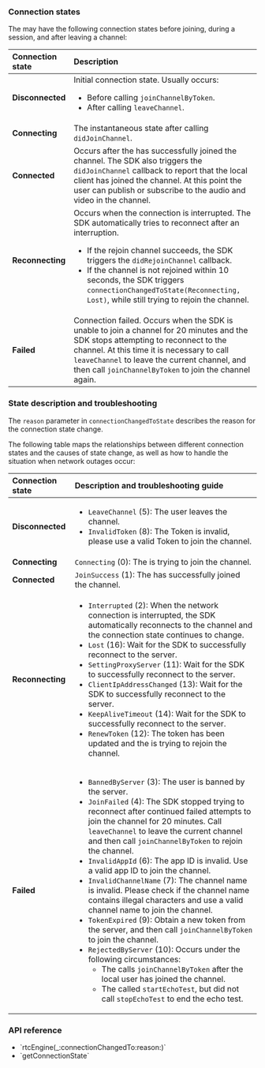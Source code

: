 <PlatformWrapper platform="macos">

### Connection states

The <Vpl k="CLIENT" /> may have the following connection states before joining, during a session, and after leaving a channel:

|Connection state |Description	|
|:-----------------|:-----------|
|**Disconnected** |Initial connection state. Usually occurs: <ul><li>Before calling `joinChannelByToken`.</li><li>After calling `leaveChannel`.</li></ul> |
|**Connecting** |The instantaneous state after calling `didJoinChannel`. |
|**Connected** |Occurs after the <Vpl k="CLIENT" /> has successfully joined the channel. The SDK also triggers the `didJoinChannel` callback to report that the local client has joined the channel. At this point the user can publish or subscribe to the audio and video in the channel. |
|**Reconnecting** |Occurs when the connection is interrupted. The SDK automatically tries to reconnect after an interruption. <ul><li>If the rejoin channel succeeds, the SDK triggers the `didRejoinChannel` callback.</li><li>If the channel is not rejoined within 10 seconds, the SDK triggers `connectionChangedToState(Reconnecting, Lost)`, while still trying to rejoin the channel.</li></ul> |
|**Failed** |Connection failed. Occurs when the SDK is unable to join a channel for 20 minutes and the SDK stops attempting to reconnect to the channel. At this time it is necessary to call `leaveChannel` to leave the current channel, and then call `joinChannelByToken` to join the channel again. |

### State description and troubleshooting

The `reason` parameter in `connectionChangedToState` describes the reason for the connection state change.

The following table maps the relationships between different connection states and the causes of state change, as well as how to handle the situation when network outages occur:

|Connection state |Description and troubleshooting guide |
|:-----------------|:-----------|
|**Disconnected** |<ul><li>`LeaveChannel` (5): The user leaves the channel.</li><li>`InvalidToken` (8): The Token is invalid, please use a valid Token to join the channel.</li></ul> |
|**Connecting** |`Connecting` (0): The <Vpl k="CLIENT" /> is trying to join the <Vg k="COMPANY" /> channel. |
|**Connected** |`JoinSuccess` (1): The <Vpl k="CLIENT" /> has successfully joined the channel. |
|**Reconnecting** |<ul><li>`Interrupted` (2): When the network connection is interrupted, the SDK automatically reconnects to the channel and the connection state continues to change.</li><li>`Lost` (16): Wait for the SDK to successfully reconnect to the server.</li><li>`SettingProxyServer` (11): Wait for the SDK to successfully reconnect to the server.</li><li>`ClientIpAddressChanged` (13): Wait for the SDK to successfully reconnect to the server.</li><li>`KeepAliveTimeout` (14): Wait for the SDK to successfully reconnect to the server.</li><li>`RenewToken` (12): The token has been updated and the <Vpl k="CLIENT" /> is trying to rejoin the channel.</li></ul> |
|**Failed** |<ul><li>`BannedByServer` (3): The user is banned by the server.</li><li>`JoinFailed` (4): The SDK stopped trying to reconnect after continued failed attempts to join the channel for 20 minutes. Call `leaveChannel` to leave the current channel and then call `joinChannelByToken` to rejoin the channel.</li><li>`InvalidAppId` (6): The app ID is invalid. Use a valid app ID to join the channel.</li><li>`InvalidChannelName` (7): The channel name is invalid. Please check if the channel name contains illegal characters and use a valid channel name to join the channel.</li><li>`TokenExpired` (9): Obtain a new token from the <Vpl k="CLIENT" /> server, and then call `joinChannelByToken` to join the channel.</li><li>`RejectedByServer` (10): Occurs under the following circumstances:<ul><li>The <Vpl k="CLIENT" /> calls `joinChannelByToken` after the local user has joined the channel.</li><li>The <Vpl k="CLIENT" /> called `startEchoTest`, but did not call `stopEchoTest` to end the echo test.</li></ul></li></ul> |

### API reference

- <Link to="{{Global.API_REF_MACOS_ROOT}}/agorartckit/agorartcenginedelegate/rtcengine(_:connectionchangedto:reason:)">`rtcEngine(_:connectionChangedTo:reason:)`</Link>
- <Link to="{{Global.API_REF_MACOS_ROOT}}/agorartckit/agorartcenginekit/getconnectionstate()">`getConnectionState`</Link>

</PlatformWrapper>